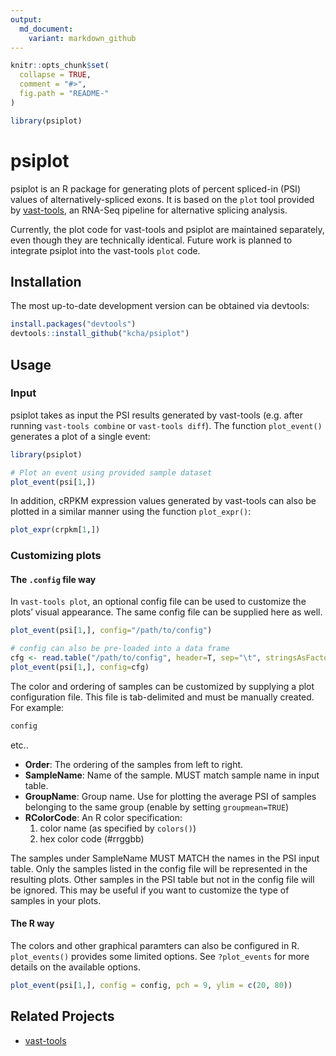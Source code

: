 ```yaml
---
output:
  md_document:
    variant: markdown_github
---
```


<!-- README.md is generated from README.Rmd. Please edit that file -->

```r
knitr::opts_chunk$set(
  collapse = TRUE,
  comment = "#>",
  fig.path = "README-"
)

library(psiplot)
```

# psiplot

psiplot is an R package for generating plots of percent spliced-in (PSI) values of 
alternatively-spliced exons. It is based on the `plot` tool
provided by [vast-tools](https://github.com/vastgroup/vast-tools), an RNA-Seq
pipeline for alternative splicing analysis. 

Currently, the plot code for vast-tools and psiplot are maintained separately,
even though they are technically identical. Future work is planned to integrate
psiplot into the vast-tools `plot` code.

## Installation

The most up-to-date development version can be obtained via devtools:
```r
install.packages("devtools")
devtools::install_github("kcha/psiplot")
```

## Usage

### Input
psiplot takes as input the PSI results generated by vast-tools (e.g. after running
`vast-tools combine` or `vast-tools diff`). The function `plot_event()` generates
a plot of a single event:

```r
library(psiplot)

# Plot an event using provided sample dataset
plot_event(psi[1,])
```

In addition, cRPKM expression values generated by vast-tools can also be plotted
in a similar manner using the function `plot_expr()`:
```r
plot_expr(crpkm[1,])
```

### Customizing plots

#### The `.config` file way
In `vast-tools plot`, an optional config file can be used to customize the
plots' visual appearance. The same config file can be supplied here as well.

```r
plot_event(psi[1,], config="/path/to/config")

# config can also be pre-loaded into a data frame
cfg <- read.table("/path/to/config", header=T, sep="\t", stringsAsFactor=FALSE)
plot_event(psi[1,], config=cfg)
```

The color and ordering of samples can be customized by supplying a plot
configuration file. This file is tab-delimited and must be
manually created. For example:

```r
config
```
etc..

- **Order**: The ordering of the samples from left to right.
- **SampleName**: Name of the sample. MUST match sample name in input table.
- **GroupName**: Group name. Use for plotting the average PSI of samples belonging
to the same group (enable by setting `groupmean=TRUE`)
- **RColorCode**: An R color specification:
    1. color name (as specified by `colors()`)
    2. hex color code (#rrggbb)

The samples under SampleName MUST MATCH the names in the PSI input table.
Only the samples listed in the config file will be represented in the
resulting plots. Other samples in the PSI table but not in the config
file will be ignored. This may be useful if you want to customize the
type of samples in your plots.

#### The R way

The colors and other graphical paramters can also be configured in R.
`plot_events()` provides some limited options. See `?plot_events` for more
details on the available options.

```r
plot_event(psi[1,], config = config, pch = 9, ylim = c(20, 80))
```

## Related Projects
- [vast-tools](https://github.com/vastgroup/vast-tools)
